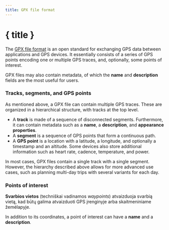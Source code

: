 ```yaml
---
title: GPX file format
---
```


<script>
</script>

# { title }

The <a href="https://www.topografix.com/gpx.asp" target="_blank">GPX file format</a> is an open standard for exchanging GPS data between applications and GPS devices.
It essentially consists of a series of GPS points encoding one or multiple GPS traces, and, optionally, some points of interest.

GPX files may also contain metadata, of which the **name** and **description** fields are the most useful for users.

### <Waypoints size="16" class="inline-block" style="margin-bottom: 2px" /> Tracks, segments, and GPS points

As mentioned above, a GPX file can contain multiple GPS traces.
These are organized in a hierarchical structure, with tracks at the top level.

- A **track** is made of a sequence of disconnected segments.
  Furthermore, it can contain metadata such as a **name**, a **description**, and **appearance properties**.
- A **segment** is a sequence of GPS points that form a continuous path.
- A **GPS point** is a location with a latitude, a longitude, and optionally a timestamp and an altitude.
  Some devices also store additional information such as heart rate, cadence, temperature, and power.

In most cases, GPX files contain a single track with a single segment.
However, the hierarchy described above allows for more advanced use cases, such as planning multi-day trips with several variants for each day.

### <MapPin size="16" class="inline-block" style="margin-bottom: 2px" /> Points of interest

**Svarbios vietos** (techniškai vadinamos _waypoints_) atvaizduoja svarbią vietą, kad būtų galima atvaizduoti GPS įrenginyje arba skaitmeniniame žemėlapyje.

In addition to its coordinates, a point of interest can have a **name** and a **description**.
